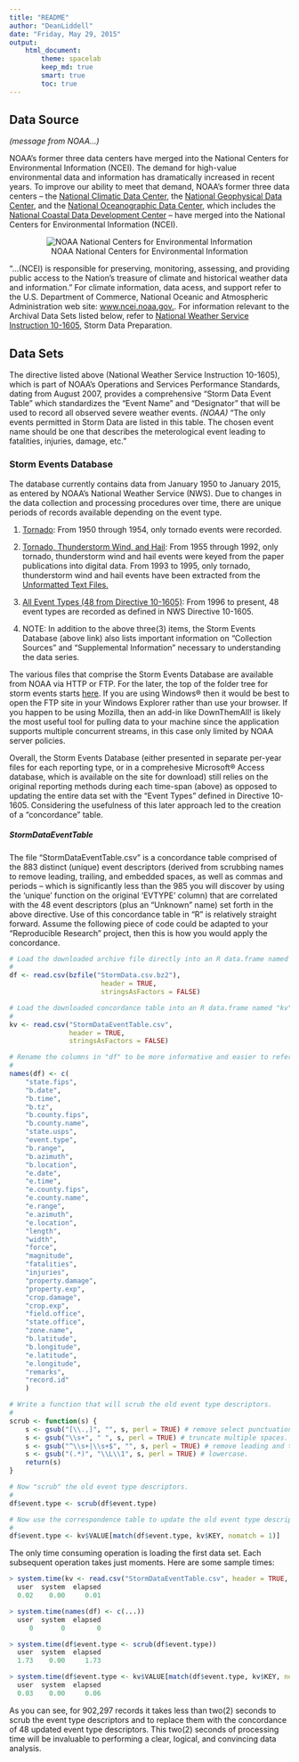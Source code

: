 ```yaml
---
title: "README"
author: "DeanLiddell"
date: "Friday, May 29, 2015"
output: 
    html_document:
        theme: spacelab
        keep_md: true
        smart: true
        toc: true
---
```

<link rel="stylesheet" type="text/css" href="stylesheets/stylesheet.css">

## Data Source

*(message from NOAA...)*

NOAA's former three data centers have merged into the National Centers for 
Environmental Information (NCEI). The demand for high-value environmental data 
and information has dramatically increased in recent years. To improve our 
ability to meet that demand, NOAA’s former three data centers – the 
[National Climatic Data Center][01], the [National Geophysical Data Center][02], 
and the [National Oceanographic Data Center][03], which includes the 
[National Coastal Data Development Center][04] – have merged into the National Centers 
for Environmental Information (NCEI).

<center>![NOAA National Centers for Environmental Information](images/noaa-ncei.jpg)</center>

"...(NCEI) is responsible for preserving, monitoring, assessing, and providing 
public access to the Nation's treasure of climate and historical weather 
data and information." For climate information, data acess, and support refer
to the U.S. Department of Commerce, National Oceanic and Atmospheric 
Administration web site: [www.ncei.noaa.gov.][05]. For information relevant to
the Archival Data Sets listed below, refer to 
[National Weather Service Instruction 10-1605][06], Storm Data Preparation.

## Data Sets

The directive listed above (National Weather Service Instruction 10-1605), which
is part of NOAA's Operations and Services Performance Standards, dating from 
August 2007, provides a comprehensive "Storm Data Event Table" which standardizes
the "Event Name" and "Designator" that will be used to record all observed
severe weather events. *(NOAA)* "The only events permitted in Storm Data are listed 
in this table. The chosen event name should be one that describes the meterological
event leading to fatalities, injuries, damage, etc."

### Storm Events Database

The database currently contains data from January 1950 to January 2015, as entered 
by NOAA's National Weather Service (NWS). Due to changes in the data collection 
and processing procedures over time, there are unique periods of records available 
depending on the event type. 

1.  <u>Tornado</u>: From 1950 through 1954, only tornado events were recorded.  

2.  <u>Tornado, Thunderstorm Wind, and Hail</u>: From 1955 through 1992, only 
    tornado, thunderstorm wind and hail events were keyed from the paper 
    publications into digital data. From 1993 to 1995, only tornado, thunderstorm 
    wind and hail events have been extracted from the [Unformatted Text Files.][07]  
    
3.  <u>All Event Types (48 from Directive 10-1605)</u>: From 1996 to present, 48 
    event types are recorded as defined in NWS Directive 10-1605.

4.  NOTE: In addition to the above three(3) items, the Storm Events Database 
    (above link) also lists important information on "Collection Sources" and
    "Supplemental Information" necessary to understanding the data series.

The various files that comprise the Storm Events Database are available from
NOAA via HTTP or FTP. For the later, the top of the folder tree for storm
events starts [here][08]. If you are using Windows® then it would be best to open 
the FTP site in your Windows Explorer rather than use your browser. If you happen 
to be using Mozilla, then an add-in like DownThemAll! is likely the most useful 
tool for pulling data to your machine since the application supports multiple 
concurrent streams, in this case only limited by NOAA server policies.

Overall, the Storm Events Database (either presented in separate per-year files
for each reporting type, or in a comprehesive Microsoft® Access database, which
is available on the site for download) still relies on the original reporting
methods during each time-span (above) as opposed to updating the entire data set
with the "Event Types" defined in Directive 10-1605. Considering the usefulness
of this later approach led to the creation of a "concordance" table.

##### StormDataEventTable

The file "StormDataEventTable.csv" is a concordance table comprised of the 883
distinct (unique) event descriptors (derived from scrubbing names to remove
leading, trailing, and embedded spaces, as well as commas and periods – which is
significantly less than the 985 you will discover by using the 'unique' function
on the original 'EVTYPE' column) that are correlated with the 48 event descriptors 
(plus an "Unknown" name) set forth in the above directive. Use of this concordance 
table in "R" is relatively straight forward. Assume the following piece of code 
could be adapted to your "Reproducible Research" project, then this is how you 
would apply the concordance.

```r
# Load the downloaded archive file directly into an R data.frame named "df".
#
df <- read.csv(bzfile("StormData.csv.bz2"),
                       header = TRUE,
                       stringsAsFactors = FALSE)

# Load the downloaded concordance table into an R data.frame named "kv".
#
kv <- read.csv("StormDataEventTable.csv",
               header = TRUE, 
               stringsAsFactors = FALSE)

# Rename the columns in "df" to be more informative and easier to reference.
#
names(df) <- c(
    "state.fips",
    "b.date",
    "b.time",
    "b.tz",
    "b.county.fips",
    "b.county.name",
    "state.usps",
    "event.type",
    "b.range",
    "b.azimuth",
    "b.location",
    "e.date",
    "e.time",
    "e.county.fips",
    "e.county.name",
    "e.range",
    "e.azimuth",
    "e.location",
    "length",
    "width",
    "force",
    "magnitude",
    "fatalities",
    "injuries",
    "property.damage",
    "property.exp",
    "crop.damage",
    "crop.exp",
    "field.office",
    "state.office",
    "zone.name",
    "b.latitude",
    "b.longitude",
    "e.latitude",
    "e.longitude",
    "remarks",
    "record.id"
    )

# Write a function that will scrub the old event type descriptors.
#
scrub <- function(s) {
    s <- gsub("[\\.,]", "", s, perl = TRUE) # remove select punctuation.
    s <- gsub("\\s+", " ", s, perl = TRUE) # truncate multiple spaces.
    s <- gsub("^\\s+|\\s+$", "", s, perl = TRUE) # remove leading and trailing spaces.
    s <- gsub("(.*)", "\\L\\1", s, perl = TRUE) # lowercase.
    return(s)
}

# Now "scrub" the old event type descriptors.
#
df$event.type <- scrub(df$event.type)

# Now use the correspondence table to update the old event type descriptors.
#
df$event.type <- kv$VALUE[match(df$event.type, kv$KEY, nomatch = 1)]
```

The only time consuming operation is loading the first data set. Each subsequent
operation takes just moments. Here are some sample times:

```r
> system.time(kv <- read.csv("StormDataEventTable.csv", header = TRUE, stringsAsFactors = FALSE))
  user  system  elapsed  
  0.02    0.00     0.01  

> system.time(names(df) <- c(...))
  user  system  elapsed  
     0       0        0  

> system.time(df$event.type <- scrub(df$event.type))
  user  system  elapsed  
  1.73    0.00     1.73  

> system.time(df$event.type <- kv$VALUE[match(df$event.type, kv$KEY, nomatch = 1)])
  user  system  elapsed  
  0.03    0.00     0.06  
```

As you can see, for 902,297 records it takes less than two(2) seconds to scrub
the event type descriptors and to replace them with the concordance of 48
updated event type descriptors. This two(2) seconds of processing time will be
invaluable to performing a clear, logical, and convincing data analysis.


[01]:http://www.ncdc.noaa.gov/
[02]:http://www.ngdc.noaa.gov/
[03]:http://www.nodc.noaa.gov/
[04]:http://www.ncddc.noaa.gov/
[05]:http://www.ncei.noaa.gov/
[06]:https://www.ncdc.noaa.gov/stormevents/pd01016005curr.pdf
[07]:https://www.ncdc.noaa.gov/stormevents/details.jsp?type=collection
[08]:http://www1.ncdc.noaa.gov/pub/data/swdi/stormevents/